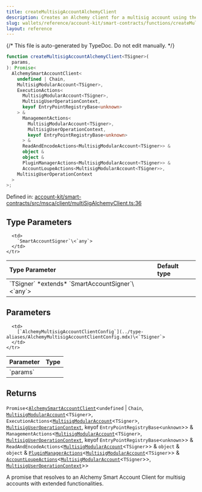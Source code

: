 ```yaml
---
title: createMultisigAccountAlchemyClient
description: Creates an Alchemy client for a multisig account using the provided configuration.
slug: wallets/reference/account-kit/smart-contracts/functions/createMultisigAccountAlchemyClient
layout: reference
---
```


{/* This file is auto-generated by TypeDoc. Do not edit manually. */}

```ts
function createMultisigAccountAlchemyClient<TSigner>(
  params,
): Promise<
  AlchemySmartAccountClient<
    undefined | Chain,
    MultisigModularAccount<TSigner>,
    ExecutionActions<
      MultisigModularAccount<TSigner>,
      MultisigUserOperationContext,
      keyof EntryPointRegistryBase<unknown>
    > &
      ManagementActions<
        MultisigModularAccount<TSigner>,
        MultisigUserOperationContext,
        keyof EntryPointRegistryBase<unknown>
      > &
      ReadAndEncodeActions<MultisigModularAccount<TSigner>> &
      object &
      object &
      PluginManagerActions<MultisigModularAccount<TSigner>> &
      AccountLoupeActions<MultisigModularAccount<TSigner>>,
    MultisigUserOperationContext
  >
>;
```

Defined in: [account-kit/smart-contracts/src/msca/client/multiSigAlchemyClient.ts:36](https://github.com/alchemyplatform/aa-sdk/blob/dc58c113ff1eeb06d4b3f76c505cbbaad47db8fc/account-kit/smart-contracts/src/msca/client/multiSigAlchemyClient.ts#L36)

## Type Parameters

<table>
  <thead>
    <tr>
      <th align="left">Type Parameter</th>
      <th align="left">Default type</th>
    </tr>
  </thead>

  <tbody>
    <tr>
      <td>
        `TSigner` *extends* `SmartAccountSigner`\<`any`>
      </td>

      <td>
        `SmartAccountSigner`\<`any`>
      </td>
    </tr>

  </tbody>
</table>

## Parameters

<table>
  <thead>
    <tr>
      <th align="left">Parameter</th>
      <th align="left">Type</th>
    </tr>
  </thead>

  <tbody>
    <tr>
      <td>
        `params`
      </td>

      <td>
        [`AlchemyMultisigAccountClientConfig`](../type-aliases/AlchemyMultisigAccountClientConfig.mdx)\<`TSigner`>
      </td>
    </tr>

  </tbody>
</table>

## Returns

`Promise`\<[`AlchemySmartAccountClient`](../../../core/src/type-aliases/AlchemySmartAccountClient.mdx)\<`undefined` | `Chain`, [`MultisigModularAccount`](../../../core/src/type-aliases/MultisigModularAccount.mdx)\<`TSigner`>, `ExecutionActions`\<[`MultisigModularAccount`](../../../core/src/type-aliases/MultisigModularAccount.mdx)\<`TSigner`>, [`MultisigUserOperationContext`](../../../core/src/type-aliases/MultisigUserOperationContext.mdx), keyof `EntryPointRegistryBase`\<`unknown`>> & `ManagementActions`\<[`MultisigModularAccount`](../../../core/src/type-aliases/MultisigModularAccount.mdx)\<`TSigner`>, [`MultisigUserOperationContext`](../../../core/src/type-aliases/MultisigUserOperationContext.mdx), keyof `EntryPointRegistryBase`\<`unknown`>> & `ReadAndEncodeActions`\<[`MultisigModularAccount`](../../../core/src/type-aliases/MultisigModularAccount.mdx)\<`TSigner`>> & `object` & `object` & [`PluginManagerActions`](../../../core/src/type-aliases/PluginManagerActions.mdx)\<[`MultisigModularAccount`](../../../core/src/type-aliases/MultisigModularAccount.mdx)\<`TSigner`>> & [`AccountLoupeActions`](../../../core/src/type-aliases/AccountLoupeActions.mdx)\<[`MultisigModularAccount`](../../../core/src/type-aliases/MultisigModularAccount.mdx)\<`TSigner`>>, [`MultisigUserOperationContext`](../../../core/src/type-aliases/MultisigUserOperationContext.mdx)>>

A promise that resolves to an Alchemy Smart Account Client for multisig accounts with extended functionalities.
